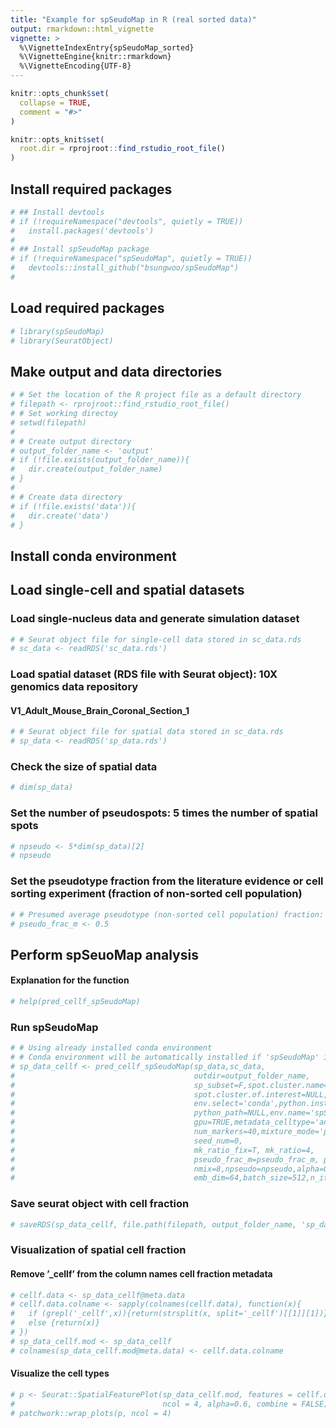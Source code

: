 ```yaml
---
title: "Example for spSeudoMap in R (real sorted data)"
output: rmarkdown::html_vignette
vignette: >
  %\VignetteIndexEntry{spSeudoMap_sorted}
  %\VignetteEngine{knitr::rmarkdown}
  %\VignetteEncoding{UTF-8}
---
```



```r
knitr::opts_chunk$set(
  collapse = TRUE,
  comment = "#>"
)

knitr::opts_knit$set(
  root.dir = rprojroot::find_rstudio_root_file()
)
```

## Install required packages
```r
# ## Install devtools
# if (!requireNamespace("devtools", quietly = TRUE))
#   install.packages('devtools')
# 
# ## Install spSeudoMap package
# if (!requireNamespace("spSeudoMap", quietly = TRUE))
#   devtools::install_github("bsungwoo/spSeudoMap")
#
```

## Load required packages
```r
# library(spSeudoMap)
# library(SeuratObject)
```


## Make output and data directories
```r
# # Set the location of the R project file as a default directory
# filepath <- rprojroot::find_rstudio_root_file()
# # Set working directoy
# setwd(filepath)
# 
# # Create output directory
# output_folder_name <- 'output'
# if (!file.exists(output_folder_name)){
#   dir.create(output_folder_name)
# }
# 
# # Create data directory
# if (!file.exists('data')){
#   dir.create('data')
# }
```


## Install conda environment
<!-- conda create -n spSeudoMap python=3.7.12 -c conda-forge -->
<!-- conda activate spSeudoMap -->
<!-- pip install git+https://github.com/bsungwoo/spSeudoMap.git -->
<!-- python -m ipykernel install --user --name spSeudoMap --display-name spSeudoMap -->


## Load single-cell and spatial datasets
### Load single-nucleus data and generate simulation dataset
```r
# # Seurat object file for single-cell data stored in sc_data.rds
# sc_data <- readRDS('sc_data.rds')
```


### Load spatial dataset (RDS file with Seurat object): 10X genomics data repository
#### V1_Adult_Mouse_Brain_Coronal_Section_1
```r
# # Seurat object file for spatial data stored in sc_data.rds
# sp_data <- readRDS('sp_data.rds')
```

### Check the size of spatial data
```r
# dim(sp_data)
```

### Set the number of pseudospots: 5 times the number of spatial spots
```r
# npseudo <- 5*dim(sp_data)[2]
# npseudo
```

### Set the pseudotype fraction from the literature evidence or cell sorting experiment (fraction of non-sorted cell population)
```r
# # Presumed average pseudotype (non-sorted cell population) fraction: from the literature or cell sorting experiment
# pseudo_frac_m <- 0.5
```

## Perform spSeuoMap analysis
#### Explanation for the function
```r
# help(pred_cellf_spSeudoMap)
```

### Run spSeudoMap
```r
# # Using already installed conda environment
# # Conda environment will be automatically installed if 'spSeudoMap' is not already installed
# sp_data_cellf <- pred_cellf_spSeudoMap(sp_data,sc_data,
#                                        outdir=output_folder_name,
#                                        sp_subset=F,spot.cluster.name='seurat_clusters',
#                                        spot.cluster.of.interest=NULL,
#                                        env.select='conda',python.install=T,
#                                        python_path=NULL,env.name='spSeudoMap',
#                                        gpu=TRUE,metadata_celltype='annotation_1',
#                                        num_markers=40,mixture_mode='pseudotype',
#                                        seed_num=0,
#                                        mk_ratio_fix=T, mk_ratio=4,
#                                        pseudo_frac_m=pseudo_frac_m, pseudo_frac_std=0.1,
#                                        nmix=8,npseudo=npseudo,alpha=0.6,alpha_lr=5,
#                                        emb_dim=64,batch_size=512,n_iterations=3000,init_train_epoch=10)

```


### Save seurat object with cell fraction
```r
# saveRDS(sp_data_cellf, file.path(filepath, output_folder_name, 'sp_data_cellf.rds'))
```



### Visualization of spatial cell fraction
#### Remove '_cellf' from the column names cell fraction metadata
```r
# cellf.data <- sp_data_cellf@meta.data
# cellf.data.colname <- sapply(colnames(cellf.data), function(x){
#   if (grepl('_cellf',x)){return(strsplit(x, split='_cellf')[[1]][1])}
#   else {return(x)}
# })
# sp_data_cellf.mod <- sp_data_cellf
# colnames(sp_data_cellf.mod@meta.data) <- cellf.data.colname
```


#### Visualize the cell types
```r
# p <- Seurat::SpatialFeaturePlot(sp_data_cellf.mod, features = cellf.data.colname[1:8], 
#                                 ncol = 4, alpha=0.6, combine = FALSE)
# patchwork::wrap_plots(p, ncol = 4)

```
